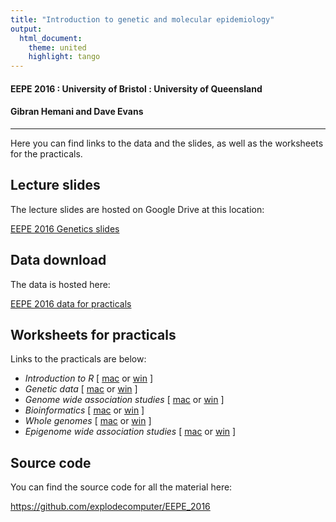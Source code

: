 ```yaml
---
title: "Introduction to genetic and molecular epidemiology"
output: 
  html_document:
    theme: united
    highlight: tango
---
```


#### **EEPE 2016** : **University of Bristol** : **University of Queensland**

#### **Gibran Hemani and Dave Evans**

* * *

Here you can find links to the data and the slides, as well as the worksheets for the practicals.


## Lecture slides

The lecture slides are hosted on Google Drive at this location:

[EEPE 2016 Genetics slides](https://drive.google.com/folderview?id=0B0vAR1k68I5fNWx0c0JWUzQ5eEk&usp=sharing)


## Data download

The data is hosted here:

[EEPE 2016 data for practicals](https://drive.google.com/open?id=0B0vAR1k68I5fbDQ1TUxweWdwMDQ)


## Worksheets for practicals

Links to the practicals are below:

- *Introduction to R* [ [mac](worksheets_mac/intro_to_r.html) or [win](worksheets_win/intro_to_r.html) ]
- *Genetic data* [ [mac](worksheets_mac/genetic_data.html) or [win](worksheets_win/genetic_data.html) ]
- *Genome wide association studies* [ [mac](worksheets_mac/gwas.html) or [win](worksheets_win/gwas.html) ]
- *Bioinformatics* [ [mac](worksheets_mac/bioinformatics.html) or [win](worksheets_win/bioinformatics.html) ]
- *Whole genomes* [ [mac](worksheets_mac/whole_genomes.html) or [win](worksheets_win/whole_genomes.html) ]
- *Epigenome wide association studies* [ [mac](worksheets_mac/ewas.html) or [win](worksheets_win/ewas.html) ]


## Source code

You can find the source code for all the material here:

[https://github.com/explodecomputer/EEPE_2016](https://github.com/explodecomputer/EEPE_2016)
